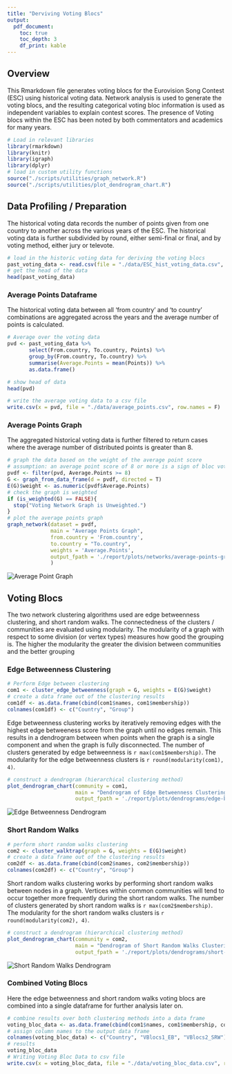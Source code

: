 ```yaml
---
title: "Derviving Voting Blocs"
output: 
  pdf_document:
    toc: true
    toc_depth: 3
    df_print: kable
---
```


## Overview

This Rmarkdown file generates voting blocs for the Eurovision Song Contest (ESC) using historical voting data. Network analysis is used to generate the voting blocs, and the resulting categorical voting bloc information is used as independent variables to explain contest scores. The presence of Voting blocs within the ESC has been noted by both commentators and academics for many years. 

```r
# Load in relevant libraries
library(rmarkdown)
library(knitr)
library(igraph)
library(dplyr)
# load in custom utility functions
source("./scripts/utilities/graph_network.R")
source("./scripts/utilities/plot_dendrogram_chart.R")
```

## Data Profiling / Preparation

The historical voting data records the number of points given from one country to another across the various years of the ESC. The historical voting data is further subdivided by round, either semi-final or final, and by voting method, either jury or televote.

```r
# load in the historic voting data for deriving the voting blocs
past_voting_data <- read.csv(file = "./data/ESC_hist_voting_data.csv", header = T)
# get the head of the data
head(past_voting_data)
```

### Average Points Dataframe

The historical voting data between all 'from country' and 'to country' combinations are aggregated across the years and the average number of points is calculated.

```r
# Average over the voting data
pvd <- past_voting_data %>% 
       select(From.country, To.country, Points) %>%
       group_by(From.country, To.country) %>%
       summarise(Average.Points = mean(Points)) %>%
       as.data.frame()

# show head of data
head(pvd)

# write the average voting data to a csv file
write.csv(x = pvd, file = "./data/average_points.csv", row.names = F)
```

### Average Points Graph

The aggregated historical voting data is further filtered to return cases where the average number of distributed points is greater than 8.

```r
# graph the data based on the weight of the average point score
# assumption: an average point score of 8 or more is a sign of bloc voting
pvdf <- filter(pvd, Average.Points >= 8)
G <- graph_from_data_frame(d = pvdf, directed = T)
E(G)$weight <- as.numeric(pvdf$Average.Points)
# check the graph is weighted
if (is_weighted(G) == FALSE){
  stop("Voting Network Graph is Unweighted.")
}
# plot the average points graph
graph_network(dataset = pvdf, 
              main = "Average Points Graph",
              from.country = 'From.country', 
              to.country = "To.country", 
              weights = 'Average.Points',
              output_fpath = './report/plots/networks/average-points-graph.jpg'
              )
```

![Average Point Graph](../report/plots/networks/average-points-graph.jpg)\newline

## Voting Blocs

The two network clustering algorithms used are edge betweenness clustering, and short random walks. The connectedness of the clusters / communities are evaluated using modularity. The modularity of a graph with respect to some division (or vertex types) measures how good the grouping is. The higher the modularity the greater the division between communities and the better grouping

### Edge Betweenness Clustering

```r
# Perform Edge between clustering
com1 <- cluster_edge_betweenness(graph = G, weights = E(G)$weight)
# create a data frame out of the clustering results
com1df <- as.data.frame(cbind(com1$names, com1$membership))
colnames(com1df) <- c("Country", "Group")
```

Edge betweenness clustering works by iteratively removing edges with the highest edge betweeness score from the graph until no edges remain. This results in a dendrogram between when points when the graph is a single component and when the graph is fully disconnected. The number of clusters generated by edge betweenness is `r max(com1$membership)`. The modularity for the edge betweenness clusters is `r round(modularity(com1), 4)`.

```r
# construct a dendrogram (hierarchical clustering method)
plot_dendrogram_chart(community = com1, 
                      main = "Dendrogram of Edge Betweenness Clustering",
                      output_fpath = './report/plots/dendrograms/edge-betweenness-dendrogram.jpg')
```

![Edge Betweenness Dendrogram](../report/plots/dendrograms/edge-betweenness-dendrogram.jpg)\newline

### Short Random Walks

```r
# perform short random walks clustering
com2 <- cluster_walktrap(graph = G, weights = E(G)$weight)
# create a data frame out of the clustering results
com2df <- as.data.frame(cbind(com2$names, com2$membership))
colnames(com2df) <- c("Country", "Group")
```

Short random walks clustering works by performing short random walks between nodes in a graph. Vertices within common communities will tend to occur together more frequently during the short random walks. The number of clusters generated by short random walks is `r max(com2$membership)`. The modularity for the short random walks clusters is `r round(modularity(com2), 4)`.

```r
# construct a dendrogram (hierarchical clustering method)
plot_dendrogram_chart(community = com2, 
                      main = "Dendrogram of Short Random Walks Clustering",
                      output_fpath = './report/plots/dendrograms/short-random-walks-dendrogram.jpg')
```

![Short Random Walks Dendrogram](../report/plots/dendrograms/short-random-walks-dendrogram.jpg)\newline

### Combined Voting Blocs

Here the edge betweenness and short random walks voting blocs are combined into a single dataframe for further analysis later on.


```r
# combine results over both clustering methods into a data frame
voting_bloc_data <- as.data.frame(cbind(com1$names, com1$membership, com2$membership))
# assign column names to the output data frame
colnames(voting_bloc_data) <- c("Country", "VBlocs1_EB", "VBlocs2_SRW")
# results
voting_bloc_data
# Writing Voting Bloc Data to csv file
write.csv(x = voting_bloc_data, file = "./data/voting_bloc_data.csv", row.names = F)
```
